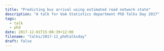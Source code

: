 ```yaml
---
title: "Predicting bus arrival using estimated road network state"
description: "A talk for UoA Statistics department PhD Talks Day 2017"
tags:
  - talk
  - phd
date: 2017-12-01T15:08:39+12:00
filename: "talks/2017-12_phdtalksday"
draft: false
---
```

